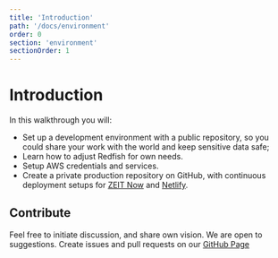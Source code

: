 ```yaml
---
title: 'Introduction'
path: '/docs/environment'
order: 0
section: 'environment'
sectionOrder: 1
---
```


# Introduction

In this walkthrough you will:

- Set up a development environment with a public repository, so you could share your work with the world and keep sensitive data safe;
- Learn how to adjust Redfish for own needs.
- Setup AWS credentials and services.
- Create a private production repository on GitHub, with continuous deployment setups for [ZEIT Now](https://zeit.co/now) and [Netlify](https://www.netlify.com/).

## Contribute

Feel free to initiate discussion, and share own vision. We are open to suggestions. Create issues and pull requests on our [GitHub Page](https://github.com/guandjoy/redfish)
